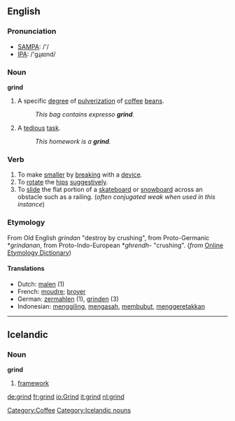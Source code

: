 ==English==

===Pronunciation===
*[[w:SAMPA|SAMPA]]: /'/
*[[w:IPA|IPA]]: /'gɻaɪnd/

===Noun===
'''grind'''
# A specific [[degree]] of [[pulverization]] of [[coffee]] [[bean]]s.
#: ''This bag contains expresso '''grind'''.''
# A [[tedious]] [[task]].
#: ''This homework is a '''grind'''.''


===Verb===
{{irregverb|'''to grind'''|'''[[grinds]]'''|'''[[ground]]'''|'''[[ground]]'''|'''[[grinding]]'''}}
# To make [[smaller]] by [[break]]ing with a [[device]].
# To [[rotate]] the [[hips]] [[suggestive]]ly.
# To [[slide]] the flat portion of a [[skateboard]] or [[snowboard]] across an obstacle such as a railing. (''often conjugated weak when used in this instance'')

===Etymology===

From Old English ''grindan'' "destroy by crushing", from Proto-Germanic *''grindanan'', from Proto-Indo-European *''ghrendh-'' "crushing".  (''from'' [http://www.etymonline.com/index.php?search=grind&searchmode=none Online Etymology Dictionary]) 

==== Translations ====
{{top}}
*Dutch: [[malen]] (1)
*French: [[moudre]]; [[broyer]]
*German: [[zermahlen]] (1), [[grinden]] (3)
*Indonesian: [[giling|menggiling]], [[asah|mengasah]], [[bubut|membubut]], [[geretak|menggeretakkan]]
{{mid}}
{{bottom}}

[[Category:Coffee]]

----

== Icelandic ==

=== Noun ===

'''grind''' {{f}}

# [[framework]]



[[Category:Icelandic nouns]]

[[de:grind]]
[[fr:grind]]
[[io:Grind]]
[[it:grind]]
[[nl:grind]]